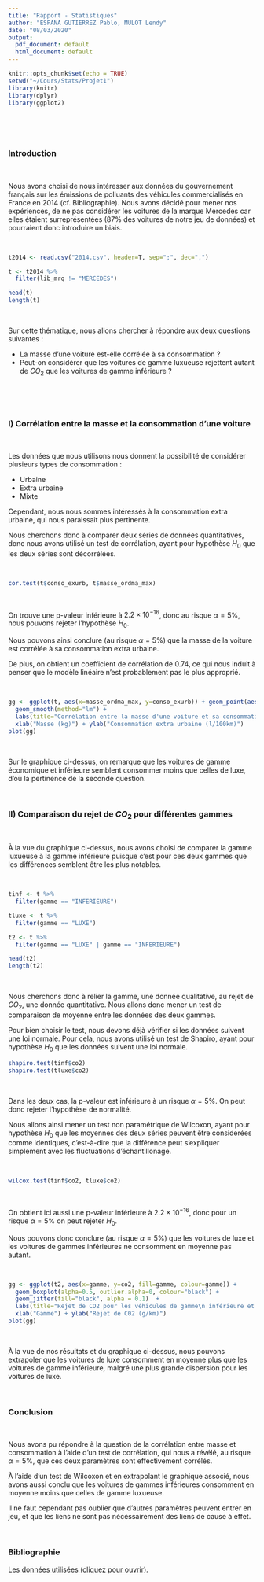 ```yaml
---
title: "Rapport - Statistiques"
author: "ESPANA GUTIERREZ Pablo, MULOT Lendy"
date: "08/03/2020"
output:
  pdf_document: default
  html_document: default
---
```

  
  
  
```r
knitr::opts_chunk$set(echo = TRUE)
setwd("~/Cours/Stats/Projet1")
library(knitr)
library(dplyr)
library(ggplot2)
```

&nbsp;

&nbsp;

### Introduction

&nbsp;

Nous avons choisi de nous intéresser aux données du gouvernement français sur les émissions de polluants des véhicules commercialisés en France en 2014 (cf. Bibliographie). Nous avons décidé pour mener nos expériences, de ne pas considérer les voitures de la marque Mercedes car elles étaient surreprésentées (87% des voitures de notre jeu de données) et pourraient donc introduire un biais. 

&nbsp;

```r
t2014 <- read.csv("2014.csv", header=T, sep=";", dec=",")

t <- t2014 %>%
  filter(lib_mrq != "MERCEDES")

head(t)
length(t)
```

&nbsp;

Sur cette thématique, nous allons chercher à répondre aux deux questions suivantes :

* La masse d'une voiture est-elle corrélée à sa consommation ?
* Peut-on considérer que les voitures de gamme luxueuse rejettent autant de $CO_2$ que les voitures de gamme inférieure ?

&nbsp;

&nbsp;

### I) Corrélation entre la masse et la consommation d'une voiture

&nbsp;

Les données que nous utilisons nous donnent la possibilité de considérer plusieurs types de consommation : 

* Urbaine
* Extra urbaine
* Mixte

Cependant, nous nous sommes intéressés à la consommation extra urbaine, qui nous paraissait plus pertinente. 

Nous cherchons donc à comparer deux séries de données quantitatives, donc nous avons utilisé un test de corrélation, ayant pour hypothèse $H_0$ que les deux séries sont décorrélées.

&nbsp;


```r
cor.test(t$conso_exurb, t$masse_ordma_max)
```

&nbsp;

On trouve une p-valeur inférieure à $2.2 \times 10^{-16}$, donc au risque $\alpha = 5\%$, nous pouvons rejeter l'hypothèse $H_0$.

Nous pouvons ainsi conclure (au risque $\alpha = 5\%$) que la masse de la voiture est corrélée à sa consommation extra urbaine.

De plus, on obtient un coefficient de corrélation de 0.74, ce qui nous induit à penser que le modèle linéaire n'est probablement pas le plus approprié.

&nbsp;

```r
gg <- ggplot(t, aes(x=masse_ordma_max, y=conso_exurb)) + geom_point(aes(col=gamme)) +
  geom_smooth(method="lm") +
  labs(title="Corrélation entre la masse d'une voiture et sa consommation extra urbaine") +
  xlab("Masse (kg)") + ylab("Consommation extra urbaine (l/100km)") 
plot(gg)

```

&nbsp;

Sur le graphique ci-dessus, on remarque que les voitures de gamme économique et inférieure semblent consommer moins que celles de luxe, d'où la pertinence de la seconde question.

&nbsp;

### II) Comparaison du rejet de $CO_2$ pour différentes gammes

&nbsp;

À la vue du graphique ci-dessus, nous avons choisi de comparer la gamme luxueuse à la gamme inférieure puisque c'est pour ces deux gammes que les différences semblent être les plus notables.

&nbsp;

```r
tinf <- t %>%
  filter(gamme == "INFERIEURE")

tluxe <- t %>%
  filter(gamme == "LUXE")

t2 <- t %>% 
  filter(gamme == "LUXE" | gamme == "INFERIEURE")

head(t2)
length(t2)
```

&nbsp;

Nous cherchons donc à relier la gamme, une donnée qualitative, au rejet de $CO_2$, une donnée quantitative. Nous allons donc mener un test de comparaison de moyenne entre les données des deux gammes.

Pour bien choisir le test, nous devons déjà vérifier si les données suivent une loi normale. Pour cela, nous avons utilisé un test de Shapiro, ayant pour hypothèse $H_0$ que les données suivent une loi normale.

```r
shapiro.test(tinf$co2)
shapiro.test(tluxe$co2)
```

&nbsp;

Dans les deux cas, la p-valeur est inférieure à un risque $\alpha = 5\%$. On peut donc rejeter l'hypothèse de normalité.

Nous allons ainsi mener un test non paramétrique de Wilcoxon, ayant pour hypothèse $H_0$ que les moyennes des deux séries peuvent être considerées comme identiques, c'est-à-dire que la différence peut s'expliquer simplement avec les fluctuations d'échantillonage.

&nbsp;

```r
wilcox.test(tinf$co2, tluxe$co2)
```

&nbsp;

On obtient ici aussi une p-valeur inférieure à $2.2 \times 10^{-16}$, donc pour un risque $\alpha = 5\%$ on peut rejeter $H_0$.

Nous pouvons donc conclure (au risque $\alpha = 5\%$) que les voitures de luxe et les voitures de gammes inférieures ne consomment en moyenne pas autant.

&nbsp;

```r
gg <- ggplot(t2, aes(x=gamme, y=co2, fill=gamme, colour=gamme)) +
  geom_boxplot(alpha=0.5, outlier.alpha=0, colour="black") +
  geom_jitter(fill="black", alpha = 0.1)  +
  labs(title="Rejet de CO2 pour les véhicules de gamme\n inférieure et de gamme luxueuse") +
  xlab("Gamme") + ylab("Rejet de C02 (g/km)")
plot(gg)
```

&nbsp;

À la vue de nos résultats et du graphique ci-dessus, nous pouvons extrapoler que les voitures de luxe consomment en moyenne plus que les voitures de gamme inférieure, malgré une plus grande dispersion pour les voitures de luxe.

&nbsp;

### Conclusion

&nbsp;

Nous avons pu répondre à la question de la corrélation entre masse et consommation à l'aide d'un test de corrélation, qui nous a révélé, au risque $\alpha = 5\%$, que ces deux paramètres sont effectivement corrélés.

À l'aide d'un test de Wilcoxon et en extrapolant le graphique associé, nous avons aussi conclu que les voitures de gammes inférieures consomment en moyenne moins que celles de gamme luxueuse.

Il ne faut cependant pas oublier que d'autres paramètres peuvent entrer en jeu, et que les liens ne sont pas nécéssairement des liens de cause à effet.

&nbsp;

### Bibliographie

[Les données utilisées (cliquez pour ouvrir).](https://www.data.gouv.fr/fr/datasets/emissions-de-co2-et-de-polluants-des-vehicules-commercialises-en-france/)
